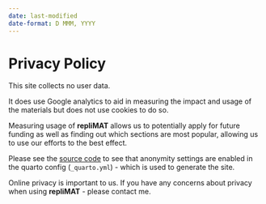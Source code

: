 ```yaml
---
date: last-modified
date-format: D MMM, YYYY
---
```


# Privacy Policy {.unnumbered}

This site collects no user data.

It does use Google analytics to aid in measuring the impact and usage of the materials but does not use cookies to do so.

Measuring usage of **repliMAT** allows us to potentially apply for future funding as well as finding out which sections are most popular, allowing us to use our efforts to the best effect.

Please see the [source code](https://github.com/reproducibleMATLAB/reproducibleMATLAB.github.io/){target='_blank'} to see that anonymity settings are enabled in the quarto config  (`_quarto.yml`) - which is used to generate the site.

Online privacy is important to us. If you have any concerns about privacy when using **repliMAT** - please contact me.
